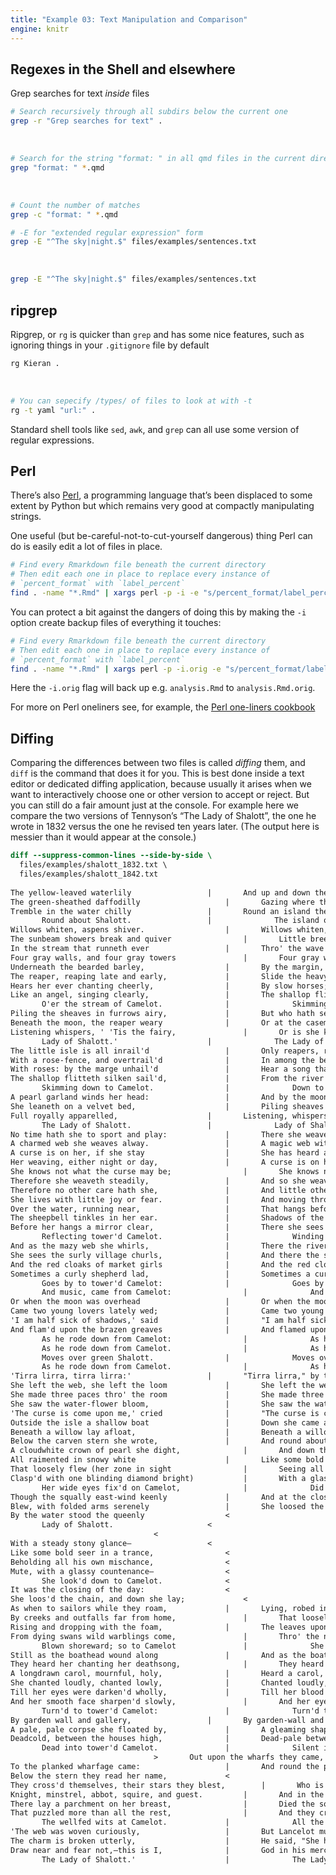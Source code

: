 ```yaml
---
title: "Example 03: Text Manipulation and Comparison"
engine: knitr
---
```



## Regexes in the Shell and elsewhere

Grep searches for text _inside_ files

```zsh
# Search recursively through all subdirs below the current one
grep -r "Grep searches for text" . 
```

<br />

```zsh
# Search for the string "format: " in all qmd files in the current directory
grep "format: " *.qmd
```

<br />

```zsh
# Count the number of matches
grep -c "format: " *.qmd
```

```zsh
# -E for "extended regular expression" form
grep -E "^The sky|night.$" files/examples/sentences.txt
```

<br />

```zsh
grep -E "^The sky|night.$" files/examples/sentences.txt
```

 
## ripgrep

Ripgrep, or `rg` is quicker than `grep` and has some nice features, such as ignoring things in your `.gitignore` file by default

```zsh
rg Kieran .
```

<br />

```zsh
# You can sepecify /types/ of files to look at with -t
rg -t yaml "url:" .
```


Standard shell tools like `sed`, `awk`, and `grep` can all use some version of regular expressions. 


## Perl

There's also [Perl](https://perl.org), a programming language that's been displaced to some extent by Python but which remains very good at compactly manipulating strings. 

One useful (but be-careful-not-to-cut-yourself dangerous) thing Perl can do is easily edit a lot of files in place. 

```.zsh
# Find every Rmarkdown file beneath the current directory
# Then edit each one in place to replace every instance of 
# `percent_format` with `label_percent`
find . -name "*.Rmd" | xargs perl -p -i -e "s/percent_format/label_percent/g"
```

You can protect a bit against the dangers of doing this by making the `-i` option create backup files of everything it touches:

```.zsh
# Find every Rmarkdown file beneath the current directory
# Then edit each one in place to replace every instance of 
# `percent_format` with `label_percent`
find . -name "*.Rmd" | xargs perl -p -i.orig -e "s/percent_format/label_percent/g"
```

Here the `-i.orig` flag will back up e.g. `analysis.Rmd` to `analysis.Rmd.orig`. 

For more on Perl oneliners see, for example, the [Perl one-liners cookbook](https://learnbyexample.github.io/learn_perl_oneliners/)

## Diffing

Comparing the differences between two files is called _diffing_ them, and `diff` is the command that does it for you. This is best done inside a text editor or dedicated diffing application, because usually it arises when we want to interactively choose one or other version to accept or reject. But you can still do a fair amount just at the console. For example here we compare the two versions of Tennyson's "The Lady of Shalott", the one he wrote in 1832 versus the one he revised ten years later. (The output here is messier than it would appear at the console.)

```.diff
diff --suppress-common-lines --side-by-side \ 
  files/examples/shalott_1832.txt \ 
  files/examples/shalott_1842.txt 
  
The yellow-leaved waterlily					|       And up and down the people go,
The green-sheathed daffodilly					|       Gazing where the lilies blow
Tremble in the water chilly					|       Round an island there below,
       Round about Shalott.					|              The island of Shalott.
Willows whiten, aspens shiver.					|       Willows whiten, aspens quiver,
The sunbeam showers break and quiver				|       Little breezes dusk and shiver
In the stream that runneth ever					|       Thro' the wave that runs for ever
Four gray walls, and four gray towers				|       Four gray walls, and four gray towers,
Underneath the bearded barley,					|       By the margin, willow veil'd,
The reaper, reaping late and early,				|       Slide the heavy barges trail'd
Hears her ever chanting cheerly,				|       By slow horses; and unhail'd
Like an angel, singing clearly,					|       The shallop flitteth silken-sail'd
       O'er the stream of Camelot.				|              Skimming down to Camelot:
Piling the sheaves in furrows airy,				|       But who hath seen her wave her hand?
Beneath the moon, the reaper weary				|       Or at the casement seen her stand?
Listening whispers, ' 'Tis the fairy,				|       Or is she known in all the land,
       Lady of Shalott.'					|              The Lady of Shalott?
The little isle is all inrail'd					|       Only reapers, reaping early
With a rose-fence, and overtrail'd				|       In among the bearded barley,
With roses: by the marge unhail'd				|       Hear a song that echoes cheerly
The shallop flitteth silken sail'd,				|       From the river winding clearly,
       Skimming down to Camelot.				|              Down to tower'd Camelot:
A pearl garland winds her head:					|       And by the moon the reaper weary,
She leaneth on a velvet bed,					|       Piling sheaves in uplands airy,
Full royally apparelled,					|       Listening, whispers " 'Tis the fairy
       The Lady of Shalott.					|              Lady of Shalott."
No time hath she to sport and play:				|       There she weaves by night and day
A charmed web she weaves alway.					|       A magic web with colours gay.
A curse is on her, if she stay					|       She has heard a whisper say,
Her weaving, either night or day,				|       A curse is on her if she stay
She knows not what the curse may be;				|       She knows not what the curse may be,
Therefore she weaveth steadily,					|       And so she weaveth steadily,
Therefore no other care hath she,				|       And little other care hath she,
She lives with little joy or fear.				|       And moving thro' a mirror clear
Over the water, running near,					|       That hangs before her all the year,
The sheepbell tinkles in her ear.				|       Shadows of the world appear.
Before her hangs a mirror clear,				|       There she sees the highway near
       Reflecting tower'd Camelot.				|              Winding down to Camelot:
And as the mazy web she whirls,					|       There the river eddy whirls,
She sees the surly village churls,				|       And there the surly village-churls,
And the red cloaks of market girls				|       And the red cloaks of market girls,
Sometimes a curly shepherd lad,					|       Sometimes a curly shepherd-lad,
       Goes by to tower'd Camelot:				|              Goes by to tower'd Camelot;
       And music, came from Camelot:				|              And music, went to Camelot:
Or when the moon was overhead					|       Or when the moon was overhead,
Came two young lovers lately wed;				|       Came two young lovers lately wed:
'I am half sick of shadows,' said				|       "I am half sick of shadows," said
And flam'd upon the brazen greaves				|       And flamed upon the brazen greaves
       As he rode down from Camelot:				|              As he rode down to Camelot:
       As he rode down from Camelot.				|              As he rode down to Camelot.
       Moves over green Shalott.				|              Moves over still Shalott.
       As he rode down from Camelot.				|              As he rode down to Camelot.
'Tirra lirra, tirra lirra:'					|       "Tirra lirra," by the river
She left the web, she left the loom				|       She left the web, she left the loom,
She made three paces thro' the room				|       She made three paces thro' the room,
She saw the water-flower bloom,					|       She saw the water-lily bloom,
'The curse is come upon me,' cried				|       "The curse is come upon me," cried
Outside the isle a shallow boat					|       Down she came and found a boat
Beneath a willow lay afloat,					|       Beneath a willow left afloat,
Below the carven stern she wrote,				|       And round about the prow she wrote
A cloudwhite crown of pearl she dight,				|       And down the river's dim expanse
All raimented in snowy white					|       Like some bold seër in a trance,
That loosely flew (her zone in sight				|       Seeing all his own mischance—
Clasp'd with one blinding diamond bright)			|       With a glassy countenance
       Her wide eyes fix'd on Camelot,				|              Did she look to Camelot.
Though the squally east-wind keenly				|       And at the closing of the day
Blew, with folded arms serenely					|       She loosed the chain, and down she lay;
By the water stood the queenly					<
       Lady of Shalott.						<
								<
With a steady stony glance—					<
Like some bold seer in a trance,				<
Beholding all his own mischance,				<
Mute, with a glassy countenance—				<
       She look'd down to Camelot.				<
It was the closing of the day:					<
She loos'd the chain, and down she lay;				<
As when to sailors while they roam,				|       Lying, robed in snowy white
By creeks and outfalls far from home,				|       That loosely flew to left and right—
Rising and dropping with the foam,				|       The leaves upon her falling light—
From dying swans wild warblings come,				|       Thro' the noises of the night
       Blown shoreward; so to Camelot				|              She floated down to Camelot:
Still as the boathead wound along				|       And as the boat-head wound along
They heard her chanting her deathsong,				|       They heard her singing her last song,
A longdrawn carol, mournful, holy,				|       Heard a carol, mournful, holy,
She chanted loudly, chanted lowly,				|       Chanted loudly, chanted lowly,
Till her eyes were darken'd wholly,				|       Till her blood was frozen slowly,
And her smooth face sharpen'd slowly,				|       And her eyes were darken'd wholly,
       Turn'd to tower'd Camelot:				|              Turn'd to tower'd Camelot.
By garden wall and gallery,					|       By garden-wall and gallery,
A pale, pale corpse she floated by,				|       A gleaming shape she floated by,
Deadcold, between the houses high,				|       Dead-pale between the houses high,
       Dead into tower'd Camelot.				|              Silent into Camelot.
								>       Out upon the wharfs they came,
To the planked wharfage came:					|       And round the prow they read her name,
Below the stern they read her name,				<
They cross'd themselves, their stars they blest,		|       Who is this? and what is here?
Knight, minstrel, abbot, squire, and guest.			|       And in the lighted palace near
There lay a parchment on her breast,				|       Died the sound of royal cheer;
That puzzled more than all the rest,				|       And they cross'd themselves for fear,
       The wellfed wits at Camelot.				|              All the knights at Camelot:
'The web was woven curiously,					|       But Lancelot mused a little space;
The charm is broken utterly,					|       He said, "She has a lovely face;
Draw near and fear not,—this is I,				|       God in his mercy lend her grace,
       The Lady of Shalott.'					|              The Lady of Shalott."  
```

